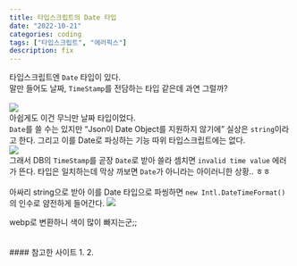 ```yaml
---
title: 타입스크립트의 Date 타입
date: "2022-10-21"
categories: coding
tags: ["타입스크립트", "에러픽스"]
description: fix
---
```

타입스크립트엔 `Date` 타입이 있다.  
말만 들어도 날짜, `TimeStamp`를 전담하는 타입 같은데 과연 그럴까?  
<br/>
<Img src='/images/에러/스샷_Date타입.webp' />
<br/>
아쉽게도 이건 무늬만 날짜 타입이었다.  
`Date`를 쓸 수는 있지만 <q>Json이 Date Object를 지원하지 않기에</q> 실상은 `string`이라고 한다. 그리고 이를 Date로 파싱하는 기능 따위 타입스크립트에는 없다.
<br/>
<Img src='/images/에러/스샷_Date디비.webp' />
<br/>
그래서 DB의 `TimeStamp`를 곧장 `Date`로 받아 쓸라 셈치면 `invalid time value` 에러가 뜬다. 타입은 일치하는데 막상 까보면 `Date`가 아니라는 아이러니한 상황.. ㅎㅎ  
<br/>
아싸리 string으로 받아 이를 Date 타입으로 파씽하면 `new Intl.DateTimeFormat()`의 인수로 얌전하게 들어간다.
<Img src='/images/에러/스샷_Date파싱.webp' />
<figcaption>webp로 변환하니 색이 많이 빠지는군;;</figcaption>

<br/>
<br/>
#### 참고한 사이트
1. <Lnk text='There is not a Date type in typescript' href='https://stackoverflow.com/questions/43503623/how-to-declare-a-date-attribute-on-angular2-model' />
2. <Lnk text='Intl.DateTime formatter get invalid time' href='https://stackoverflow.com/questions/73645872/intl-datetime-formatter-get-invalid-time-every-time-even-after-rerendering-compo' />

